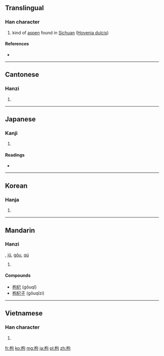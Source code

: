 ==Translingual==

===Han character===
{{Han char|rn=75|rad=木|as=05|sn=9|four=4792<sub>0</sub>|canj=木心口 (DPR)}}

# kind of [[aspen]] found in [[Sichuan]] ([[Hovenia dulcis]])

====References====
* {{Han ref|kx=0517.120|dkj=14588|dj=0905.150|hdz=21186.100|uh=67B8|ud=26552|bh=AC65|bd=44133}}

----

==Cantonese==

===Hanzi===
{{yue-hanzi|jyut=|y=gau2, geui2}}

# {{defn|Cantonese|sort=木05}}

----

==Japanese==

===Kanji===
{{ja-kanji|grade=|rs=木05}}

# {{defn|Japanese|sort=木05}}

====Readings====
* {{ja-readings|on=[[く]] (ku), [[こう]] (kō)|kun=[[ひいらぎ]] (hiiragi), [[からたち]] (karatachi), [[まがる]] (magaru)}}

----

==Korean==

===Hanja===
{{ko-hanja|hangeul=구|eumhun=|rv=gu|mr=ku|y=kwu}}

# {{defn|Korean|sort=木05}}

----

==Mandarin==

===Hanzi===
{{cmn-hanzi|pin=[[gǒu]] ([[gou3]])|wg=kou<sup>3</sup>}}, [[jǔ]], [[gōu]], [[qú]]

# {{defn|Mandarin|sort=木05}}

====Compounds====
* [[枸杞]] (gǒuqǐ)
* [[枸杞子]] (gǒuqǐzi)

----

==Vietnamese==

===Han character===
{{vi-hantu|[[cẩu]]|rs=木05}}

# {{defn|Vietnamese|sort=木05}}

[[fr:枸]]
[[ko:枸]]
[[mg:枸]]
[[ja:枸]]
[[pl:枸]]
[[zh:枸]]